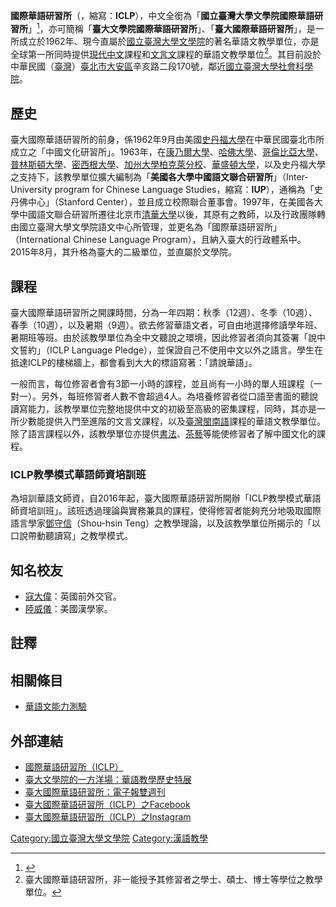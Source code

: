 '''國際華語研習所'''（{{lang-en|International Chinese Language Program}}，縮寫：'''ICLP'''），中文全銜為「'''國立臺灣大學文學院國際華語研習所'''」<ref>{{cite web |title=〈國立臺灣大學文學院國際華語研習所設置要點〉 |url=https://sec.ntu.edu.tw/001/Upload/relfile/9777/25489/news_20157161355164.pdf |publisher=國立臺灣大學文學院 |accessdate=2021-05-22 |language=zh-tw |archive-date=2021-05-22 |archive-url=https://web.archive.org/web/20210522045551/https://sec.ntu.edu.tw/001/Upload/relfile/9777/25489/news_20157161355164.pdf }}</ref>，亦可簡稱「'''臺大文學院國際華語研習所'''」、「'''臺大國際華語研習所'''」，是一所成立於1962年、現今直屬於[[國立臺灣大學文學院|國立臺灣大學文學院]]的著名華語文教學單位，亦是全球第一所同時提供[[現代中文|現代中文]]課程和[[文言文|文言文]]課程的華語文教學單位<ref>臺大國際華語研習所，非一能授予其修習者之學士、碩士、博士等學位之教學單位。</ref>。其目前設於中華民國（[[臺灣|臺灣]]）[[臺北市|臺北市]][[大安區_(臺北市)|大安區]]辛亥路二段170號，鄰近[[國立臺灣大學社會科學院|國立臺灣大學社會科學院]]。

== 歷史 ==
臺大國際華語研習所的前身，係1962年9月由美國[[史丹福大學|史丹福大學]]在中華民國臺北市所成立之「中國文化研習所」。1963年，在[[康乃爾大學|康乃爾大學]]、[[哈佛大學|哈佛大學]]、[[哥倫比亞大學|哥倫比亞大學]]、[[普林斯頓大學|普林斯頓大學]]、[[密西根大學|密西根大學]]、[[加州大學柏克萊分校|加州大學柏克萊分校]]、[[華盛頓大學|華盛頓大學]]，以及史丹福大學之支持下，該教學單位擴大編制為「'''美國各大學中國語文聯合研習所'''」（Inter-University program for Chinese Language Studies，縮寫：'''IUP'''），通稱為「史丹佛中心」（Stanford Center），並且成立校際聯合董事會。1997年，在美國各大學中國語文聯合研習所遷往北京市[[清華大學|清華大學]]以後，其原有之教師，以及行政團隊轉由國立臺灣大學文學院語文中心所管理，並更名為「國際華語研習所」（International Chinese Language Program），且納入臺大的行政體系中。2015年8月，其升格為臺大的二級單位，並直屬於文學院。

== 課程 ==
臺大國際華語研習所之開課時間，分為一年四期：秋季（12週）、冬季（10週）、春季（10週），以及暑期（9週）。欲去修習華語文者，可自由地選擇修讀學年班、暑期班等班。由於該教學單位為全中文聽說之環境，因此修習者須向其簽署「說中文誓約」（ICLP Language Pledge），並保證自己不使用中文以外之語言。學生在抵達ICLP的樓梯牆上，都會看到大大的標語寫著：「請說華語」。

一般而言，每位修習者會有3節一小時的課程，並且尚有一小時的單人班課程（一對一）。另外，每班修習者人數不會超過4人。為培養修習者從口語至書面的聽說讀寫能力，該教學單位完整地提供中文的初級至高級的密集課程，同時，其亦是一所少數能提供入門至進階的文言文課程，以及[[臺灣閩南語|臺灣閩南語]]課程的華語文教學單位。除了語言課程以外，該教學單位亦提供[[中國書法|書法]]、[[中國茶藝|茶藝]]等能使修習者了解中國文化的課程。

=== ICLP教學模式華語師資培訓班 ===
為培訓華語文師資，自2016年起，臺大國際華語研習所開辦「ICLP教學模式華語師資培訓班」。該班透過理論與實務兼具的課程，使得修習者能夠充分地吸取國際語言學家[[鄧守信|鄧守信]]（Shou-hsin Teng）之教學理論，以及該教學單位所揭示的「以口說帶動聽讀寫」之教學模式。

== 知名校友 ==
*[[寇大偉|寇大偉]]：英國前外交官。
*[[陸威儀|陸威儀]]：美國漢學家。

== 註釋 ==
{{reflist}}

== 相關條目 ==
*[[華語文能力測驗|華語文能力測驗]]

== 外部連結 ==
* [http://iclp.ntu.edu.tw/ 國際華語研習所（ICLP）] {{Wayback|url=http://iclp.ntu.edu.tw/ |date=20090203064919 }}{{Zh-tw}}{{En}}{{cbignore}}
* [http://history.iclp.ntu.edu.tw/ 臺大文學院的一方洋場：華語教學歷史特展] {{Wayback|url=http://history.iclp.ntu.edu.tw/ |date=20190518142043 }}{{Zh-tw}}{{En}}{{cbignore}}
* [http://140.112.185.137/epaper/index.php 臺大國際華語研習所：電子報雙週刊] {{Wayback|url=http://140.112.185.137/epaper/index.php |date=20190519131234 }}{{Zh-tw}}{{cbignore}}
* [https://www.facebook.com/ntuiclp1/ 臺大國際華語研習所（ICLP）之Facebook] {{Wayback|url=https://www.facebook.com/ntuiclp1/ |date=20220404045256 }}{{Zh-tw}}{{En}}{{cbignore}}
* [https://www.instagram.com/iclp_ntu/ 臺大國際華語研習所（ICLP）之Instagram]{{Zh-tw}}{{En}}{{cbignore}}

{{國立臺灣大學教學研究單位}}
{{Authority control}}

[[Category:國立臺灣大學文學院|Category:國立臺灣大學文學院]]
[[Category:漢語教學|Category:漢語教學]]